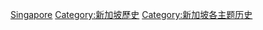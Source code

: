 [[Category:亚洲各国灾难|Singapore]]
[[Category:新加坡歷史|Category:新加坡歷史]]
[[Category:新加坡各主题历史|Category:新加坡各主题历史]]